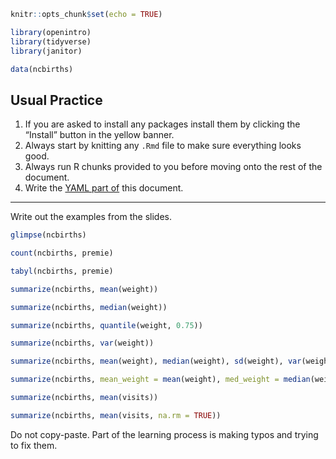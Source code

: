 ```{r setup, include=FALSE}
knitr::opts_chunk$set(echo = TRUE)
```


```{r message=FALSE}
library(openintro)
library(tidyverse)
library(janitor)

data(ncbirths)
```

## Usual Practice
1. If you are asked to install any packages install them by clicking the "Install" button in the yellow banner.
2. Always start by knitting any `.Rmd` file to make sure everything looks good. 
3. Always run R chunks provided to you before moving onto the rest of the document.
4. Write the [YAML part of](https://cosmos-uci-dshs.github.io/dshs-slides/week01/01b-intro-r.html#26) this document. 

---

Write out the examples from the slides.
```{r}
glimpse(ncbirths)
```
```{r}
count(ncbirths, premie)
```

```{r}
tabyl(ncbirths, premie)
```

```{r}
summarize(ncbirths, mean(weight))
```

```{r}
summarize(ncbirths, median(weight))
```

```{r}
summarize(ncbirths, quantile(weight, 0.75))
```

```{r}
summarize(ncbirths, var(weight))
```

```{r}
summarize(ncbirths, mean(weight), median(weight), sd(weight), var(weight))
```

```{r}
summarize(ncbirths, mean_weight = mean(weight), med_weight = median(weight),  sd_weight = sd(weight), var_weight = var(weight))
```

```{r}
summarize(ncbirths, mean(visits))
```

```{r}
summarize(ncbirths, mean(visits, na.rm = TRUE))
```




Do not copy-paste. 
Part of the learning process is making typos and trying to fix them.